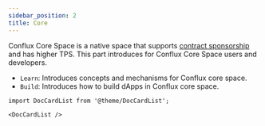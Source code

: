 ```yaml
---
sidebar_position: 2
title: Core
---
```


Conflux Core Space is a native space that supports [contract sponsorship](./learn/core-space-basics/internal-contracts/sponsor-whitelist-control.md) and has higher TPS.
This part introduces for Conflux Core Space users and developers. 

- `Learn`: Introduces concepts and mechanisms for Conflux core space.
- `Build`: Introduces how to build dApps in Conflux core space.

```mdx-code-block
import DocCardList from '@theme/DocCardList';

<DocCardList />
```
